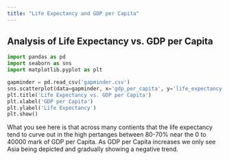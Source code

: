 ```yaml
---
title: "Life Expectancy and GDP per Capita"
---
```


## Analysis of Life Expectancy vs. GDP per Capita

```python
import pandas as pd
import seaborn as sns
import matplotlib.pyplot as plt

gapminder = pd.read_csv('gapminder.csv')
sns.scatterplot(data=gapminder, x='gdp_per_capita', y='life_expectancy', hue='continent')
plt.title('Life Expectancy vs. GDP per Capita')
plt.xlabel('GDP per Capita')
plt.ylabel('Life Expectancy')
plt.show()
```

What you see here is that across many contients that the life expectancy tend to curve out in the high pertanges between 80-70% near the 0 to 40000 mark of GDP per Capita. As GDP per Capita increases we only see Asia being depicted and gradually showing a negative trend. 